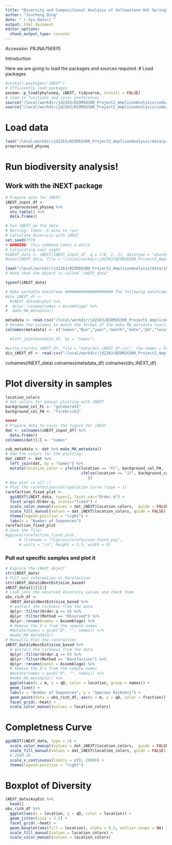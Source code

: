 ```yaml
---
title: "Diversity and Compositional Analysis of Yellwostone Hot Springs Metagenome"
author: "Jiucheng Ding"
date: "`r Sys.Date()`"
output: html_document
editor_options:
  chunk_output_type: console
---
```

Accession: PRJNA756970

Introduction

Here we are going to load the packages and sources required. 
# Load packages 
```r
#install.packages("iNEXT")
# Efficiently load packages 
pacman::p_load(phyloseq, iNEXT, tidyverse, install = FALSE)
# load in functions and color preferences
source("/local/workdir/jd2263/BIOMI6300_Project2_AmpliconAnalysis/code/functions.R")
source("/local/workdir/jd2263/BIOMI6300_Project2_AmpliconAnalysis/code/colors_and_shapes.R")
```

# Load data
```r
load("/local/workdir/jd2263/BIOMI6300_Project2_AmpliconAnalysis/data/preprocessed_physeq.RData")
preprocessed_physeq
```

# Run biodiversity analysis!
## Work with the iNEXT package 
```r
# Prepare data for iNEXT
iNEXT_input_df <- 
  preprocessed_physeq %>%
  otu_table() %>%
  data.frame()

# Run iNEXT on the data   
# Warning: Takes ~5 mins to run!
# Calculate diversity with iNEXT
set.seed(777)
# WARNING: This command takes a while 
# Calculating over night 
#iNEXT_data <- iNEXT(iNEXT_input_df, q = c(0, 1, 2), datatype = "abundance")
#save(iNEXT_data, file = "/local/workdir/jd2263/BIOMI6300_Project2_AmpliconAnalysis/data/iNEXT_Yellowstone.RData")

load("/local/workdir/jd2263/BIOMI6300_Project2_AmpliconAnalysis/data/iNEXT_Yellowstone.RData")
# Note that the object is called "iNEXT_data"

typeof(iNEXT_data)

# Make workable dataframe ##################### The following dataframe must be fixed.
#div_iNEXT_df <- 
  #iNEXT_data$AsyEst %>%
#  dplyr::rename(names = Assemblage) %>%
#  make_MA_metadata()
```

```r
metadata <- read.csv("/local/workdir/jd2263/BIOMI6300_Project2_AmpliconAnalysis/data/metadata.csv")
# Rename the columns to match the format of the make_MA_metadata function
colnames(metadata) <- c("names","Run","year","month","date","pH","location","heat","temperature")

  #left_join(metadata_df, by = "names")

#write.csv(div_iNEXT_df, file = "data/div_iNEXT_df.csv", row.names = FALSE)
div_iNEXT_df <- read.csv("/local/workdir/jd2263/BIOMI6300_Project2_AmpliconAnalysis/data/div_iNEXT_df.csv")
```
colnames(iNEXT_data)
colnames(metadata_df)
colnames(div_iNEXT_df)





# Plot diversity in samples 
```r
location_colors
# Set colors for manual plotting with iNEXT
background_col_FL <- "goldenrod1"
background_col_PA <- "firebrick3"

#####
# Prepare data to color the figure for iNEXT
dat <- colnames(iNEXT_input_df) %>%  
  data.frame() 
colnames(dat)[1] <- "names"     

sub_metadata <- dat %>% make_MA_metadata()
# Add the colors for the plotting!
dat_iNEXT <- dat %>%    
  left_join(dat, by = "names") %>%  
  mutate(location_color = ifelse(location == "FC", background_col_PA, 
                                 ifelse(location == "JJ", background_col_FL
                                    ))
# Now plot it all :) 
# Plot the rarefaction/extrapolation curve (type = 1)
rarefaction_fixed_plot <- 
  ggiNEXT(iNEXT_data, type=1, facet.var="Order.q") + 
  facet_wrap(~Order.q, scales="fixed") +
  scale_color_manual(values = dat_iNEXT$location_colors,  guide = FALSE) +
  scale_fill_manual(values = dat_iNEXT$location_colors, guide = FALSE) +
  theme(legend.position = "right") + 
  labs(x = "Number of Sequences")
rarefaction_fixed_plot
# Save the file! 
#ggsave(rarefaction_fixed_plot, 
      # filename = "figures/rarefaction_fixed.png",
      # units = "in", height = 3.5, width = 8)
```



### Pull out specific samples and plot it 
```r
# Explore the iNEXT object
str(iNEXT_data)
# Pull out information on Rarefaction 
str(iNEXT_data$iNextEst$size_based)
iNEXT_data[[2]][1]
# Look into the observed diversity values and check them 
obs_rich_df <- 
  iNEXT_data$iNextEst$size_based %>%
  # extract the richness from the data
  dplyr::filter(Order.q == 0) %>%
  dplyr::filter(Method == "Observed") %>%
  dplyr::rename(names = Assemblage) %>%
  # Remove the X's from the sample names
  #mutate(names = gsub("X", "", names)) %>%
  #make_MA_metadata()
# Manually Plot the rarefaction 
iNEXT_data$iNextEst$size_based %>%
  # extract the richness from the data
  dplyr::filter(Order.q == 0) %>%
  dplyr::filter(Method == "Rarefaction") %>%
  dplyr::rename(names = Assemblage) %>%
  # Remove the X's from the sample names
  #mutate(names = gsub("X", "", names)) %>%
  #make_MA_metadata() %>%
  ggplot(aes(x = m, y = qD, color = location, group = names)) + 
  geom_line() + 
  labs(x = "Number of Sequences", y = "Species Richness") + 
  geom_point(data = obs_rich_df, aes(x = m, y = qD, color = fraction)) + 
  facet_grid(.~heat) + 
  scale_color_manual(values = location_colors)
```
# Completness Curve
```r
ggiNEXT(iNEXT_data, type = 2) + 
  scale_color_manual(values = dat_iNEXT$location_colors,  guide = FALSE) +
  scale_fill_manual(values = dat_iNEXT$location_colors, guide = FALSE) +
  # ZOOM IN 
  scale_x_continuous(limits = c(0, 2000)) + 
  theme(legend.position = "right")
```



# Boxplot of Diversity 
```r
iNEXT_data$AsyEst %>%
  head()
obs_rich_df %>%
  ggplot(aes(x = location, y = qD, color = location)) + 
  geom_jitter(size = 2.5) + 
  facet_grid(.~heat) + 
  geom_boxplot(aes(fill = location), alpha = 0.5, outlier.shape = NA) + 
  scale_fill_manual(values = location_colors) + 
  scale_color_manual(values = location_colors) 
```
